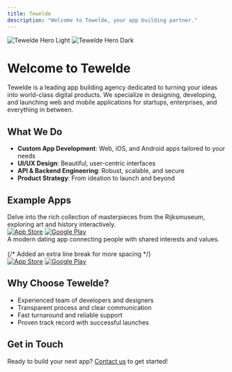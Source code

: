 ```yaml
---
title: Tewelde
description: "Welcome to Tewelde, your app building partner."
---
```


<img
  className="block dark:hidden"
  src="/images/hero-light.png"
  alt="Tewelde Hero Light"
/>
<img
  className="hidden dark:block"
  src="/images/hero-dark.png"
  alt="Tewelde Hero Dark"
/>

# Welcome to Tewelde

Tewelde is a leading app building agency dedicated to turning your ideas into world-class digital products. We specialize in designing, developing, and launching web and mobile applications for startups, enterprises, and everything in between.

## What We Do

- **Custom App Development**: Web, iOS, and Android apps tailored to your needs
- **UI/UX Design**: Beautiful, user-centric interfaces
- **API & Backend Engineering**: Robust, scalable, and secure
- **Product Strategy**: From ideation to launch and beyond

## Example Apps

<CardGroup cols={2}>
  <Card
    title="Rijksmuseum"
    icon="palette"
  >
    Delve into the rich collection of masterpieces from the Rijksmuseum, exploring art and history interactively.
    <br />
    <div style={{ display: 'flex', alignItems: 'center' }}>
      <a href="https://apps.apple.com/ca/app/heirloom-gallery/id6504533291" target="_blank" rel="noopener noreferrer" style={{ display: 'inline-block', outline: 'none', textDecoration: 'none', maxWidth: '180px' }}><img src="/images/apple-store-icon.svg" alt="App Store" style={{width: '180px', verticalAlign: 'middle', marginRight: '0.25em', pointerEvents: 'none'}} /></a>
      <a href="https://play.google.com/store/apps/details?id=com.tewelde.rijksmuseum&utm_source=github" target="_blank" rel="noopener noreferrer" style={{ display: 'inline-block', outline: 'none', textDecoration: 'none', maxWidth: '240px' }}><img src="https://play.google.com/intl/en_us/badges/images/generic/en_badge_web_generic.png" alt="Google Play" style={{width: '240px', verticalAlign: 'middle', marginRight: '0.25em', pointerEvents: 'none'}} /></a>
    </div>
  </Card>
   <Card
      title="Qelebeet"
      icon="heart"
    >
      A modern dating app connecting people with shared interests and values.
      <br />
      <br /> {/* Added an extra line break for more spacing */}
      <div style={{ display: 'flex', alignItems: 'center' }}>
        <a href="https://testflight.apple.com/join/vqSaPKzt" target="_blank" rel="noopener noreferrer" style={{ display: 'inline-block', outline: 'none', textDecoration: 'none', maxWidth: '180px' }}><img src="/images/apple-store-icon.svg" alt="App Store" style={{width: '180px', verticalAlign: 'middle', marginRight: '0.25em', pointerEvents: 'none'}} /></a>
        <a href="https://play.google.com/store/apps/details?id=com.tewelde.qelebeet&hl=en_US" target="_blank" rel="noopener noreferrer" style={{ display: 'inline-block', outline: 'none', textDecoration: 'none', maxWidth: '240px' }}><img src="https://play.google.com/intl/en_us/badges/images/generic/en_badge_web_generic.png" alt="Google Play" style={{width: '240px', verticalAlign: 'middle', marginRight: '0.25em', pointerEvents: 'none'}} /></a>
      </div>
    </Card>
</CardGroup>

## Why Choose Tewelde?

- Experienced team of developers and designers
- Transparent process and clear communication
- Fast turnaround and reliable support
- Proven track record with successful launches

## Get in Touch

Ready to build your next app? [Contact us](mailto:info@tewelde.org) to get started!

